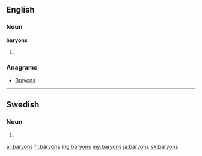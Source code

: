 ==English==

===Noun===
'''baryons'''

# {{plural of|baryon}}

===Anagrams===
* [[Brayons#English|Brayons]]

----

==Swedish==

===Noun===
{{head|sv|noun form}}

# {{sv-noun-form-indef-gen|baryon}}

[[ar:baryons]]
[[fr:baryons]]
[[mg:baryons]]
[[my:baryons]]
[[ja:baryons]]
[[sv:baryons]]